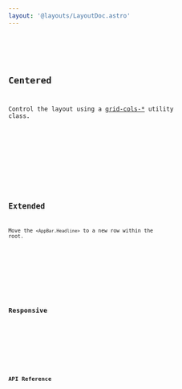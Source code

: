 ```yaml
---
layout: '@layouts/LayoutDoc.astro'
---
```






<Preview client:load>
	<Fragment slot="preview">
		<Default client:visible />
	</Fragment>
	<Fragment slot="code">
		<Code code={DefaultRaw} lang="svelte" />
	</Fragment>
</Preview>

## Centered

Control the layout using a [grid-cols-\*](https://tailwindcss.com/docs/grid-column) utility class.

<Preview client:load>
	<Fragment slot="preview">
		<Centered client:visible />
	</Fragment>
	<Fragment slot="code">
		<Code code={CenteredRaw} lang="svelte" />
	</Fragment>
</Preview>

## Extended

Move the `<AppBar.Headline>` to a new row within the root.

<Preview client:load>
	<Fragment slot="preview">
		<Extended client:visible />
	</Fragment>
	<Fragment slot="code">
		<Code code={ExtendedRaw} lang="svelte" />
	</Fragment>
</Preview>

## Responsive

<Preview client:load>
	<Fragment slot="preview">
		<Responsive client:visible />
	</Fragment>
	<Fragment slot="code">
		<Code code={ResponsiveRaw} lang="svelte" />
	</Fragment>
</Preview>

## API Reference

<ApiTable />
